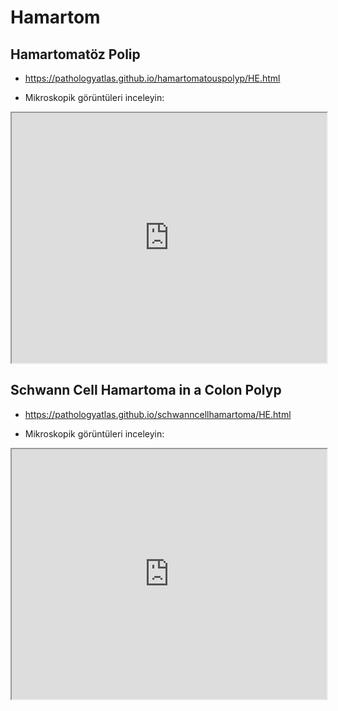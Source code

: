 # Hamartom

## Hamartomatöz Polip

-   <https://pathologyatlas.github.io/hamartomatouspolyp/HE.html>

-   Mikroskopik görüntüleri inceleyin:

<iframe src="https://pathologyatlas.github.io/hamartomatouspolyp/HE.html" style="height:400px;width:100%;" data-external="1">

</iframe>

## Schwann Cell Hamartoma in a Colon Polyp

-   <https://pathologyatlas.github.io/schwanncellhamartoma/HE.html>

-   Mikroskopik görüntüleri inceleyin:

<iframe src="https://pathologyatlas.github.io/schwanncellhamartoma/HE.html" style="height:400px;width:100%;" data-external="1">

</iframe>

